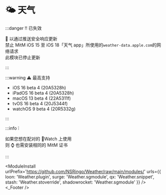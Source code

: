 
# 🌤 天气
:::danger ‼️ 已失效

 以通过推送安全响应更新  
禁止 MitM iOS 15 至 iOS 18「天气 app」所使用的`weather-data.apple.com`的网络请求  
此模块已停止更新  

:::

:::warning ⚠️ 最高支持

- iOS 16 beta 4 (20A5328h)
- iPadOS 16 beta 4 (20A5328h)
- macOS 13 beta 4 (22A5311f)
- tvOS 16 beta 4 (20J5344f)
- watchOS 9 beta 4 (20R5332g)

:::

:::info ❕

如果您想在配对的 Watch 上使用  
则 ⌚️ 也需安装相同的 MitM 证书  

:::

<ModuleInstall
  urlPrefix='https://github.com/NSRingo/Weather/raw/main/modules/'
  urls={{
    loon: 'Weather.plugin',
    surge: 'Weather.sgmodule',
    qx: 'Weather.snippet',
    stash: 'Weather.stoverride',
    shadowrocket: 'Weather.sgmodule'
  }}
/>
<Weather />
<_Footer />
